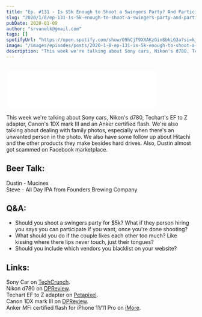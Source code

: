 ```yaml
---
title: "Ep. #131 - Is $5k Enough to Shoot a Swingers Party? And Participate?"
slug: "2020/1/8/ep-131-is-5k-enough-to-shoot-a-swingers-party-and-participate"
pubDate: 2020-01-09
author: "srvanelk@gmail.com"
tags: []
spotifyUrl: "https://open.spotify.com/show/09hCjT9XXAKzGin8bkLG3a?si=kjRZvQ1JTb6Ov3HVzSSlWA"
image: "/images/episodes/posts/2020-1-8-ep-131-is-5k-enough-to-shoot-a-swingers-party-and-participate/JVE-269.webp"
description: "This week we're talking about Sony cars, Nikon's d780, Techart's EF to Z adapter, Canon's 1DX mark III and an Anker certified flash. We're also talking about dealing with family photos, especially when there's an unwanted person in the photo. We also have some follow up about Hitachi and the other products they make besides hard drives. Also, Dustin almost got scammed on Facebook marketplace."
---
```


<figure>
  <img src="/images/episodes/posts/2020-1-8-ep-131-is-5k-enough-to-shoot-a-swingers-party-and-participate/JVE-269.webp" alt="" />
</figure>
<iframe class="embedly-embed" src="//cdn.embedly.com/widgets/media.html?src=https%3A%2F%2Fanchor.fm%2Fweddingphotohangover%2Fembed%2Fepisodes%2FEp--131---Is-5k-Enough-to-Shoot-a-Swingers-Party--And-Participate-ea2ka5&url=https%3A%2F%2Fanchor.fm%2Fweddingphotohangover%2Fepisodes%2FEp--131---Is-5k-Enough-to-Shoot-a-Swingers-Party--And-Participate-ea2ka5&image=https%3A%2F%2Fd3t3ozftmdmh3i.cloudfront.net%2Fstaging%2Fpodcast_uploaded_nologo400%2F805714%2F805714-1532296863943-3307a63a7f17f.jpg&key=61d05c9d54e8455ea7a9677c366be814&type=text%2Fhtml&schema=anchor&wmode=opaque" width="400" height="102" scrolling="no" frameborder="0" allow="autoplay; fullscreen" allowfullscreen="true"></iframe>

This week we're talking about Sony cars, Nikon's d780, Techart's EF to Z adapter, Canon's 1DX mark III and an Anker certified flash. We're also talking about dealing with family photos, especially when there's an unwanted person in the photo. We also have some follow up about Hitachi and the other products they make besides hard drives. Also, Dustin almost got scammed on Facebook marketplace.

## Beer Talk:  
Dustin - Mucinex  
Steve - All Day IPA from Founders Brewing Company

## Q&A:
- Should you shoot a swingers party for $5k? What if they person hiring you says you can participate if you want, once you're done shooting?
- What should you do if the couple likes each other too much? Like kissing where there lips never touch, just their tongues?
- Should you include which vendors you blacklist on your website?

## Links: 
Sony Car on [TechCrunch](https://techcrunch.com/2020/01/06/sony-just-announced-a-car/).   
Nikon d780 on [DPReview](https://www.dpreview.com/news/1612173662/nikon-s-new-d780-is-a-z6-in-a-familiar-dslr-body).   
Techart EF to Z adapter on [Petapixel](https://petapixel.com/2020/01/06/new-techart-ef-to-z-adapter-lets-you-use-canon-lenses-on-nikon-cameras-with-full-af-and-stabilization/).   
Canon 1DX mark III on [DPReview](https://www.dpreview.com/news/8241229107/canon-s-eos-1d-x-mark-iii-brings-a-new-sensor-dual-pixel-af-and-5-5k-raw-video).   
Anker MFi certified flash for iPhone 11/11 Pro on [iMore](https://www.imore.com/your-lighting-game-ankers-new-led-flash-iphone).
